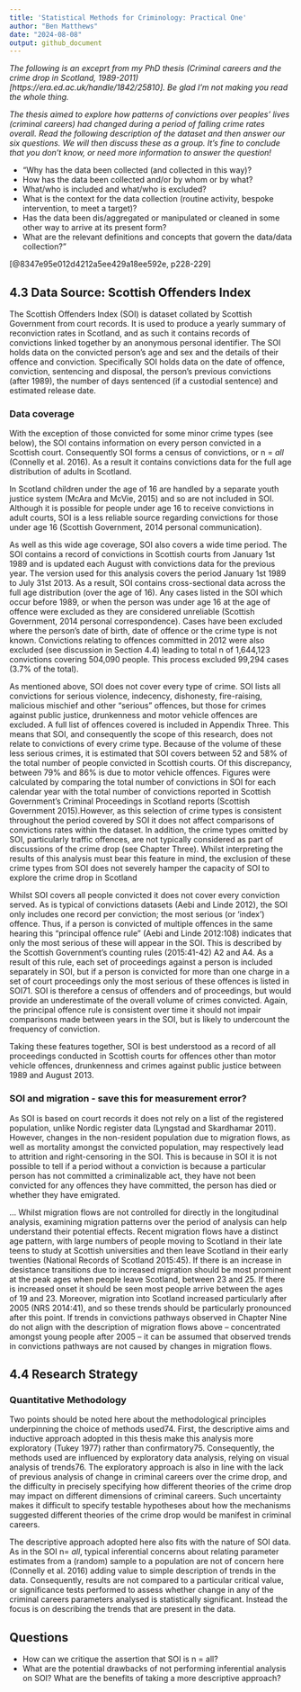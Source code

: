 ```yaml
---
title: 'Statistical Methods for Criminology: Practical One'
author: "Ben Matthews"
date: "2024-08-08"
output: github_document
---
```


_The following is an exceprt from my PhD thesis (Criminal careers and the crime drop in Scotland, 1989-2011)[https://era.ed.ac.uk/handle/1842/25810]. Be glad I'm not making you read the whole thing._

_The thesis aimed to explore how patterns of convictions over peoples' lives (criminal careers) had changed during a period of falling crime rates overall. Read the following description of the dataset and then answer our six questions. We will then discuss these as a group. It's fine to conclude that you don't know, or need more information to answer the question!_

- "Why has the data been collected (and collected in this way)?
- How has the data been collected and/or by whom or by what?
- What/who is included and what/who is excluded?
- What is the context for the data collection (routine activity, bespoke intervention, to meet a target)?
- Has the data been dis/aggregated or manipulated or cleaned in some other way to arrive at its present form?
- What are the relevant definitions and concepts that govern the data/data collection?"

[@8347e95e012d4212a5ee429a18ee592e, p228-229]

## 4.3 Data Source: Scottish Offenders Index
The Scottish Offenders Index (SOI) is dataset collated by Scottish Government from court records. It is used to produce a yearly summary of reconviction rates in Scotland, and as such it contains records of convictions linked together by an anonymous personal identifier. The SOI holds data on the convicted person’s age and sex and the details of their offence and
conviction. Specifically SOI holds data on the date of offence, conviction, sentencing and disposal, the person’s previous convictions (after 1989), the number of days sentenced (if a custodial sentence) and estimated release date.


### Data coverage
With the exception of those convicted for some minor crime types (see below), the SOI contains information on every person convicted in a Scottish court. Consequently SOI forms a census of convictions, or n = _all_ (Connelly et al. 2016). As a result it contains convictions data for the full age distribution of adults in Scotland. 

In Scotland children under the age of 16 are handled by a separate youth justice
system (McAra and McVie, 2015) and so are not included in SOI. Although it is possible for people under age 16 to receive convictions in adult courts, SOI is a less reliable source regarding convictions for those under age 16 (Scottish Government, 2014 personal communication). 

As well as this wide age coverage, SOI also covers a wide time period. The SOI contains a record of convictions in Scottish courts from January 1st 1989 and is updated each August with convictions data for the previous year. The version used for this analysis covers the period January 1st 1989 to July 31st 2013. As a result, SOI contains cross-sectional data across the full age distribution (over the age of 16). Any cases listed in the SOI which occur before 1989, or when the person was under age 16 at the age of offence were excluded as they are considered unreliable (Scottish Government, 2014 personal correspondence). Cases have been excluded where the person's date of birth, date of offence or the crime type is not known. Convictions relating to offences committed in 2012 were also excluded (see discussion in Section 4.4) leading to total n of 1,644,123 convictions covering 504,090 people. This process excluded 99,294 cases (3.7% of the total). 

As mentioned above, SOI does not cover every type of crime. SOI lists all convictions for serious violence, indecency, dishonesty, fire-raising, malicious mischief and other “serious” offences, but those for crimes against public justice, drunkenness and motor vehicle offences are excluded. A full list of offences covered is included in Appendix Three. This means that SOI, and consequently the scope of this research, does not relate to convictions of every crime type. Because of the volume of these less serious crimes, it is estimated that SOI covers between 52 and 58% of the total number of people convicted in Scottish courts. Of this discrepancy, between 79% and 86% is due to motor vehicle offences. Figures were calculated by comparing the total number of convictions in SOI for each calendar year with the total number of convictions reported in Scottish Government’s Criminal Proceedings in Scotland reports (Scottish Government 2015).However, as this selection of crime types is consistent throughout the period covered by SOI it does not affect comparisons of convictions rates within the dataset. In addition, the crime types omitted by SOI, particularly traffic offences, are not typically considered as part of discussions of the crime drop (see Chapter Three). Whilst interpreting the results of this analysis must bear this feature in mind, the exclusion of these crime types from SOI does not severely hamper the capacity of SOI to explore the crime drop in Scotland

Whilst SOI covers all people convicted it does not cover every conviction served. As is typical of convictions datasets (Aebi and Linde 2012), the SOI only includes one record per conviction; the most serious (or 'index') offence. Thus, if a person is convicted of multiple offences in the same hearing this “principal offence rule” (Aebi and Linde 2012:108) indicates that only the most serious of these will appear in the SOI. This is described by the Scottish Government’s counting rules (2015:41-42) A2 and A4. As a result of this rule, each set of proceedings against a person is included separately in SOI, but if a person is convicted for more than one charge in a set of court proceedings only the most serious of these offences is listed in SOI71. SOI is therefore a census of offenders and of proceedings, but would provide an underestimate of the overall volume of crimes convicted. Again, the principal offence rule is consistent over time it should not impair comparisons made between years in the SOI, but is likely to undercount the frequency of conviction.

Taking these features together, SOI is best understood as a record of all proceedings conducted in Scottish courts for offences other than motor vehicle offences, drunkenness and crimes against public justice between 1989 and August 2013.


### SOI and migration - save this for measurement error?
As SOI is based on court records it does not rely on a list of the registered population, unlike Nordic register data (Lyngstad and Skardhamar 2011). However, changes in the non-resident population due to migration flows, as well as mortality amongst the convicted population, may respectively lead to attrition and right-censoring in the SOI. This is because in SOI it is not possible to tell if a period without a conviction is because a particular person has not committed a criminalizable act, they have not been convicted for any offences they have committed, the person has died or whether they have emigrated.

... Whilst migration flows are not controlled for directly in the longitudinal analysis, examining migration patterns over the period of analysis can help understand their potential effects. Recent migration flows have a distinct age pattern, with large numbers of people moving to Scotland in their late teens to study at Scottish universities and then leave Scotland in their early twenties (National Records of Scotland 2015:45). If there is an increase in desistance transitions due to increased migration should be most prominent at the peak ages when people leave Scotland, between 23 and 25. If there is increased onset it should be seen most people arrive between the ages of 19 and 23. Moreover, migration into Scotland increased particularly after 2005 (NRS 2014:41), and so these trends should be particularly pronounced after this point. If trends in convictions pathways observed in Chapter Nine do not align with the description of migration flows above – concentrated amongst young people after 2005 – it can be assumed that observed trends in convictions pathways are not caused by changes in migration flows.

## 4.4 Research Strategy

### Quantitative Methodology
Two points should be noted here about the methodological principles underpinning the choice of methods used74. First, the descriptive aims and inductive approach adopted in this thesis make this analysis more exploratory (Tukey 1977) rather than confirmatory75. Consequently, the methods used are influenced by exploratory data analysis, relying on visual analysis of trends76. The exploratory approach is also in line with the lack of previous analysis of change in criminal careers over the crime drop, and the difficulty in precisely specifying how different theories of the crime drop may impact on different dimensions of criminal careers. Such uncertainty makes it difficult to specify testable hypotheses about how the mechanisms suggested different theories of the crime drop would be manifest in criminal careers.

The descriptive approach adopted here also fits with the nature of SOI data. As in the SOI n= _all_, typical inferential concerns about relating parameter estimates from a (random) sample to a population are not of concern here (Connelly et al. 2016) adding value to simple description of trends in the data. Consequently, results are not compared to a particular critical value, or significance tests performed to assess whether change in any of the criminal careers parameters analysed is statistically significant. Instead the focus is on describing the trends that are present in the data. 

## Questions

- How can we critique the assertion that SOI is n = all?
- What are the potential drawbacks of not performing inferential analysis on SOI? What are the benefits of taking a more descriptive approach?